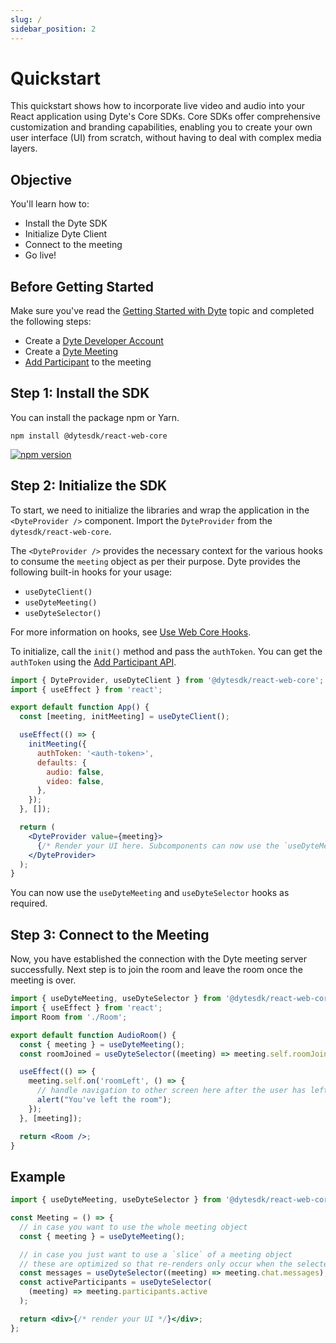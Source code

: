 ```yaml
---
slug: /
sidebar_position: 2
---
```


# Quickstart

This quickstart shows how to incorporate live video and audio into your React application using Dyte's Core SDKs. Core SDKs offer comprehensive customization and branding capabilities, enabling you to create your own user interface (UI) from scratch, without having to deal with complex media layers.

## Objective

You'll learn how to:

- Install the Dyte SDK
- Initialize Dyte Client
- Connect to the meeting
- Go live!

## Before Getting Started

Make sure you've read the [Getting Started with Dyte](/getting-started) topic
and completed the following steps:

- Create a [Dyte Developer Account](https://dev.dyte.io/)
- Create a [Dyte Meeting](/api/?v=v2#/operations/create_meeting)
- [Add Participant](/api/?v=v2#/operations/add_participant) to the meeting

## Step 1: Install the SDK

You can install the package npm or Yarn.

```shell npm2yarn
npm install @dytesdk/react-web-core
```

[![npm version](https://badge.fury.io/js/@dytesdk%2Freact-web-core.svg)](https://badge.fury.io/js/@dytesdk%2Freact-web-core)

## Step 2: Initialize the SDK

To start, we need to initialize the libraries and wrap the application in the `<DyteProvider />` component. Import the `DyteProvider` from the `dytesdk/react-web-core`.

The `<DyteProvider />` provides the necessary context for the various hooks to consume the `meeting` object as per their purpose. Dyte provides the following built-in hooks for your usage:

- `useDyteClient()`
- `useDyteMeeting()`
- `useDyteSelector()`

For more information on hooks, see [Use Web Core Hooks](/react-ui-kit/using-hooks).

To initialize, call the `init()` method and pass the `authToken`. You can get the `authToken` using the [Add Participant API](/api#/operations/add_participant).

```jsx
import { DyteProvider, useDyteClient } from '@dytesdk/react-web-core';
import { useEffect } from 'react';

export default function App() {
  const [meeting, initMeeting] = useDyteClient();

  useEffect(() => {
    initMeeting({
      authToken: '<auth-token>',
      defaults: {
        audio: false,
        video: false,
      },
    });
  }, []);

  return (
    <DyteProvider value={meeting}>
      {/* Render your UI here. Subcomponents can now use the `useDyteMeeting` and `useDyteSelector` hooks */}
    </DyteProvider>
  );
}
```

You can now use the `useDyteMeeting` and `useDyteSelector` hooks as required.

## Step 3: Connect to the Meeting

Now, you have established the connection with the Dyte meeting server successfully. Next step is to join the room and leave the room once the meeting is over.

```jsx
import { useDyteMeeting, useDyteSelector } from '@dytesdk/react-web-core';
import { useEffect } from 'react';
import Room from './Room';

export default function AudioRoom() {
  const { meeting } = useDyteMeeting();
  const roomJoined = useDyteSelector((meeting) => meeting.self.roomJoined);

  useEffect(() => {
    meeting.self.on('roomLeft', () => {
      // handle navigation to other screen here after the user has left the room.
      alert("You've left the room");
    });
  }, [meeting]);

  return <Room />;
}
```

## Example

```jsx
import { useDyteMeeting, useDyteSelector } from '@dytesdk/react-web-core';

const Meeting = () => {
  // in case you want to use the whole meeting object
  const { meeting } = useDyteMeeting();

  // in case you just want to use a `slice` of a meeting object
  // these are optimized so that re-renders only occur when the selected slice changes
  const messages = useDyteSelector((meeting) => meeting.chat.messages);
  const activeParticipants = useDyteSelector(
    (meeting) => meeting.participants.active
  );

  return <div>{/* render your UI */}</div>;
};
```
